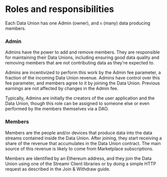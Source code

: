 
# Roles and responsibilities
Each Data Union has one Admin (owner), and `n` (many) data producing members.

### Admin
Admins have the power to add and remove members. They are responsible for maintaining their Data Unions, including ensuring good data quality and removing members that are not contributing data as they're expected to.

Admins are incentivized to perform this work by the Admin fee parameter, a fraction of the incoming Data Union revenue. Admins have control over this fee parameter, and members agree to it by joining the Data Union. Previous earnings are not affected by changes in the Admin fee.

Typically, Admins are initially the creators of the user application and the Data Union, though this role can be assigned to someone else or even performed by the members themselves via a DAO.

### Members
Members are the people and/or devices that produce data into the data streams contained inside the Data Union. After joining, they start receiving a share of the revenue that accumulates in the Data Union contract. The main source of this revenue is likely to come from Marketplace subscriptions.

Members are identified by an Ethereum address, and they join the Data Union using one of the <Link to={docsLinks.sdk}>Streamr Client libraries</Link> or by doing a <Link to={docsLinks.api}>simple HTTP request</Link> as described in the <Link to={docsLinks.joinAndWithdraw}>Join & Withdraw guide</Link>.
